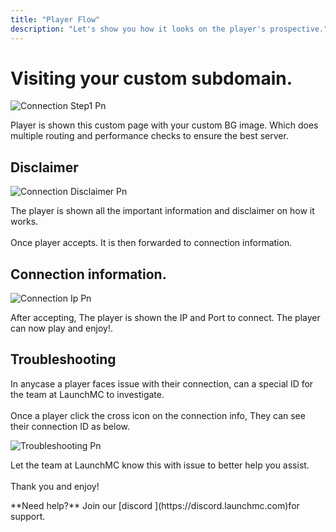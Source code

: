 ```yaml
---
title: "Player Flow"
description: "Let's show you how it looks on the player's prospective."
---
```


# Visiting your custom subdomain.

![Connection Step1 Pn](/images/connection-step1.png)

Player is shown this custom page with your custom BG image. Which does multiple routing and performance checks to ensure the best server.

## Disclaimer

![Connection Disclaimer Pn](/images/connection-disclaimer.png)

The player is shown all the important information and disclaimer on how it works.\
\
Once player accepts. It is then forwarded to connection information.

## Connection information.

![Connection Ip Pn](/images/connection-ip.png)

After accepting, The player is shown the IP and Port to connect. The player can now play and enjoy\!.

## Troubleshooting

In anycase a player faces issue with their connection, can a special ID for the team at LaunchMC to investigate.\
\
Once a player click the cross icon on the connection info, They can see their connection ID as below.

![Troubleshooting Pn](/images/troubleshooting.png)

Let the team at LaunchMC know this with issue to better help you assist.\
\
Thank you and enjoy\!

<Note>
  **Need help?** Join our [discord ](https://discord.launchmc.com)for support.
</Note>